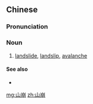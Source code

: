 ==Chinese==
{{zh-forms}}

===Pronunciation===
{{zh-pron
|m=shānbēng
|c=saan1 bang1
|mn=san-pheng/san-peng
|h=pfs=sân-pên
|cat=n
}}

===Noun===
{{zh-noun}}

# [[landslide]], [[landslip]], [[avalanche]]

====See also====
* {{zh-l|崩山}}

[[mg:山崩]]
[[zh:山崩]]